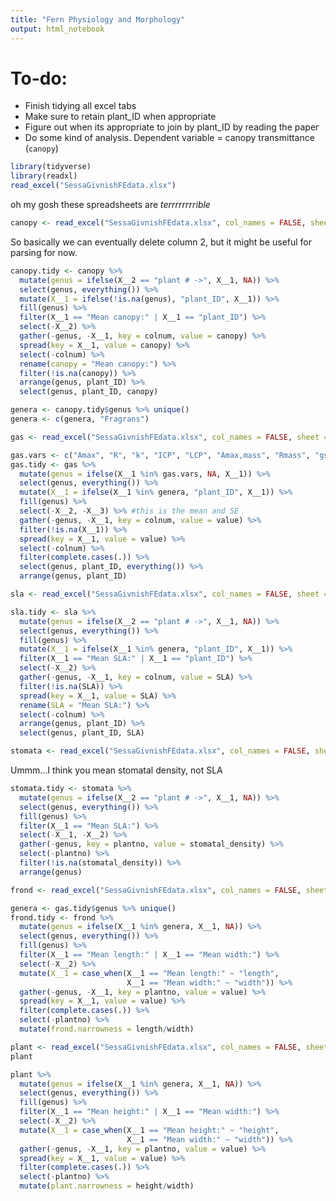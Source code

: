 ```yaml
---
title: "Fern Physiology and Morphology"
output: html_notebook
---
```

# To-do:
- Finish tidying all excel tabs
- Make sure to retain plant_ID when appropriate
- Figure out when its appropriate to join by plant_ID by reading the paper
- Do some kind of analysis. Dependent variable = canopy transmittance (`canopy`)


```r
library(tidyverse)
library(readxl)
read_excel("SessaGivnishFEdata.xlsx")
```
oh my gosh these spreadsheets are *terrrrrrrrible*

```r
canopy <- read_excel("SessaGivnishFEdata.xlsx", col_names = FALSE, sheet = 1)
```

So basically we can eventually delete column 2, but it might be useful for parsing for now.
```r
canopy.tidy <- canopy %>% 
  mutate(genus = ifelse(X__2 == "plant # ->", X__1, NA)) %>%
  select(genus, everything()) %>% 
  mutate(X__1 = ifelse(!is.na(genus), "plant_ID", X__1)) %>% 
  fill(genus) %>% 
  filter(X__1 == "Mean canopy:" | X__1 == "plant_ID") %>% 
  select(-X__2) %>% 
  gather(-genus, -X__1, key = colnum, value = canopy) %>% 
  spread(key = X__1, value = canopy) %>% 
  select(-colnum) %>%
  rename(canopy = "Mean canopy:") %>% 
  filter(!is.na(canopy)) %>% 
  arrange(genus, plant_ID) %>% 
  select(genus, plant_ID, canopy)

genera <- canopy.tidy$genus %>% unique()
genera <- c(genera, "Fragrans")
```

```r
gas <- read_excel("SessaGivnishFEdata.xlsx", col_names = FALSE, sheet = 2, skip = 2)
```
```r
gas.vars <- c("Amax", "R", "k", "ICP", "LCP", "Amax,mass", "Rmass", "gs (cond)")
gas.tidy <- gas %>% 
  mutate(genus = ifelse(X__1 %in% gas.vars, NA, X__1)) %>% 
  select(genus, everything()) %>% 
  mutate(X__1 = ifelse(X__1 %in% genera, "plant_ID", X__1)) %>% 
  fill(genus) %>% 
  select(-X__2, -X__3) %>% #this is the mean and SE
  gather(-genus, -X__1, key = colnum, value = value) %>% 
  filter(!is.na(X__1)) %>% 
  spread(key = X__1, value = value) %>% 
  select(-colnum) %>% 
  filter(complete.cases(.)) %>% 
  select(genus, plant_ID, everything()) %>% 
  arrange(genus, plant_ID)
```

```r
sla <- read_excel("SessaGivnishFEdata.xlsx", col_names = FALSE, sheet = 3, skip = 2)
```

```r
sla.tidy <- sla %>% 
  mutate(genus = ifelse(X__2 == "plant # ->", X__1, NA)) %>% 
  select(genus, everything()) %>% 
  fill(genus) %>% 
  mutate(X__1 = ifelse(X__1 %in% genera, "plant_ID", X__1)) %>% 
  filter(X__1 == "Mean SLA:" | X__1 == "plant_ID") %>% 
  select(-X__2) %>% 
  gather(-genus, -X__1, key = colnum, value = SLA) %>% 
  filter(!is.na(SLA)) %>% 
  spread(key = X__1, value = SLA) %>% 
  rename(SLA = "Mean SLA:") %>% 
  select(-colnum) %>% 
  arrange(genus, plant_ID) %>% 
  select(genus, plant_ID, SLA)
```

```r
stomata <- read_excel("SessaGivnishFEdata.xlsx", col_names = FALSE, sheet = 4, skip = 2)
```
Ummm...I think you mean stomatal density, not SLA
```r
stomata.tidy <- stomata %>% 
  mutate(genus = ifelse(X__2 == "plant # ->", X__1, NA)) %>% 
  select(genus, everything()) %>% 
  fill(genus) %>% 
  filter(X__1 == "Mean SLA:") %>% 
  select(-X__1, -X__2) %>% 
  gather(-genus, key = plantno, value = stomatal_density) %>% 
  select(-plantno) %>% 
  filter(!is.na(stomatal_density)) %>% 
  arrange(genus)
```

```r
frond <- read_excel("SessaGivnishFEdata.xlsx", col_names = FALSE, sheet = 5, skip = 2)
```
```r
genera <- gas.tidy$genus %>% unique()
frond.tidy <- frond %>% 
  mutate(genus = ifelse(X__1 %in% genera, X__1, NA)) %>% 
  select(genus, everything()) %>% 
  fill(genus) %>% 
  filter(X__1 == "Mean length:" | X__1 == "Mean width:") %>% 
  select(-X__2) %>% 
  mutate(X__1 = case_when(X__1 == "Mean length:" ~ "length",
                          X__1 == "Mean width:" ~ "width")) %>% 
  gather(-genus, -X__1, key = plantno, value = value) %>% 
  spread(key = X__1, value = value) %>% 
  filter(complete.cases(.)) %>% 
  select(-plantno) %>% 
  mutate(frond.narrowness = length/width)
```
```r
plant <- read_excel("SessaGivnishFEdata.xlsx", col_names = FALSE, sheet = 6, skip = 2)
plant
```
```r
plant %>% 
  mutate(genus = ifelse(X__1 %in% genera, X__1, NA)) %>% 
  select(genus, everything()) %>% 
  fill(genus) %>% 
  filter(X__1 == "Mean height:" | X__1 == "Mean width:") %>% 
  select(-X__2) %>% 
  mutate(X__1 = case_when(X__1 == "Mean height:" ~ "height",
                          X__1 == "Mean width:" ~ "width")) %>% 
  gather(-genus, -X__1, key = plantno, value = value) %>% 
  spread(key = X__1, value = value) %>% 
  filter(complete.cases(.)) %>% 
  select(-plantno) %>% 
  mutate(plant.narrowness = height/width)
```

